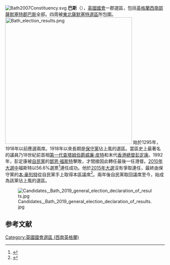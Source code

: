 [[File:Bath2007Constituency.svg|right]]
'''巴斯'''（{{lang-en|Bath}}），[[英國|英國]][[英國國會|國會]]一郡選區，包括[[英格蘭|英格蘭]][[西南英格蘭|西南部]][[薩默塞特郡|薩默塞特郡]][[巴斯_(薩默塞特郡)|巴斯]]全部。四周被[[東北薩默塞特_(英國國會選區)|東北薩默塞特選區]]所包圍。
[[File:Bath_election_results.png|400px]]
始於1295年，1918年以前應選兩席。1918年以來長期是[[保守黨_(英國)|保守黨]]佔上風的選區。當區史上最著名的議員乃18世紀前首相[[第一代查塔姆伯爵威廉·皮特|第一代查塔姆伯爵威廉·皮特]]和末代[[香港|香港]][[香港總督|總督]][[彭定康|彭定康]]。1992年，彭定康被[[自由民主黨_(英國)|自民黨]]的[[鄧恩·福斯特|鄧恩·福斯特]]擊敗，才間接因此轉任最後一任港督。[[2010年英國大選|2010年大選中]]福斯特以56.6%選票<ref name="bbc2010">{{cite news
|publisher=[[英國廣播公司|英國廣播公司]]
|date=2010年5月7日
|title=Election 2010/Constituency/Bath
|url=http://news.bbc.co.uk/1/shared/election2010/results/constituency/a18.stm
|accessdate=2010年9月15日
|archive-date=2017年8月23日
|archive-url=https://web.archive.org/web/20170823095731/http://news.bbc.co.uk/1/shared/election2010/results/constituency/a18.stm
|dead-url=no
}}</ref>連任成功。他於[[2015年英國大選|2015年大選]]沒有爭取連任，最終由保守黨的[[本·豪列特|本·豪列特]]從自民黨手上取得本區議席<ref name=electoralcalculus2015>{{cite web|title=Election Data 2015|url=http://www.electoralcalculus.co.uk/electdata_2015.txt|publisher=Electoral Calculus|accessdate=2015-10-17 |archiveurl=https://web.archive.org/web/20151017112223/http://www.electoralcalculus.co.uk/electdata_2015.txt|archivedate=2015-10-17 }}</ref>。兩年後自民黨取回議席至今，始成為該黨佔上風的選區。

[[File:Candidates,_Bath_2019_general_election_declaration_of_results.jpg|thumb]]

==参考文献==
<div class="references-small">
<references></references>
</div>

{{DEFAULTSORT:Bath (UK Parliament constituency)}}
[[Category:英國國會選區_(西南英格蘭)|Category:英國國會選區 (西南英格蘭)]]